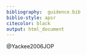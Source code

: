 ```yaml
---
bibliography:  guidence.bib
biblio-style: apsr
citecolor: black
output: html_document
---
```

@Yackee2006JOP